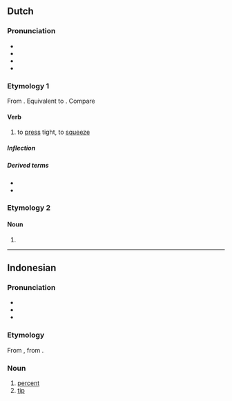 ==Dutch==

===Pronunciation===
* {{IPA|nl|/ˈpɛrsə(n)/}}
* {{audio|nl|Nl-persen.ogg|Audio}}
* {{hyphenation|nl|per|sen}}
* {{rhymes|nl|ɛrsən}}

===Etymology 1===
From {{inh|nl|dum|persen}}. Equivalent to {{affix|nl|pers|-en|id2=denominative}}. Compare {{cog|en|pierce}}

====Verb====
{{nl-verb}}

# to [[press]] tight, to [[squeeze]]

=====Inflection=====
{{nl-conj-wk|pers}}

=====Derived terms=====
* {{l|nl|afpersen}}
* {{l|nl|perslucht}}

===Etymology 2===
{{nonlemma}}

====Noun====
{{head|nl|noun plural form}}

# {{nl-noun form of|pl|pers}}

----

==Indonesian==

===Pronunciation===
* {{IPA|id|/pərsən/}}
* {{hyphenation|id|per|sen}}
* {{rhymes|id|ərsən|sən|ən}}

===Etymology===
From {{bor|id|nl|persen}}, from {{der|id|dum|persen}}.

===Noun===
{{id-noun}}

# [[percent]]
# [[tip]]